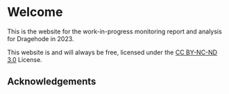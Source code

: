 # Welcome {.unnumbered}

This is the website for the work-in-progress monitoring report and analysis for Dragehode in 2023.

This website is and will always be free, licensed under the [CC BY-NC-ND 3.0](http://creativecommons.org/licenses/by-nc-nd/3.0/us/) License.

## Acknowledgements {.unnumbered}
